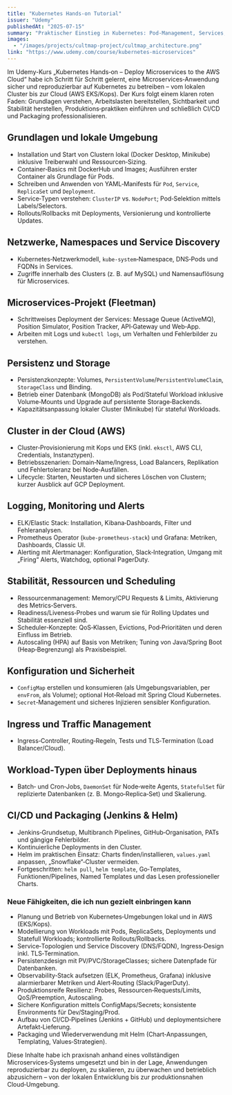 ```yaml
---
title: "Kubernetes Hands-on Tutorial"
issuer: "Udemy"
publishedAt: "2025-07-15"
summary: "Praktischer Einstieg in Kubernetes: Pod-Management, Services, Deployments und Skalierung in der Cloud."
images:
  - "/images/projects/cultmap-project/cultmap_architecture.png"
link: "https://www.udemy.com/course/kubernetes-microservices"
---
```


Im Udemy-Kurs „Kubernetes Hands‑on – Deploy Microservices to the AWS Cloud“ habe ich Schritt für Schritt gelernt, eine Microservices‑Anwendung sicher und reproduzierbar auf Kubernetes zu betreiben – vom lokalen Cluster bis zur Cloud (AWS EKS/Kops). Der Kurs folgt einem klaren roten Faden: Grundlagen verstehen, Arbeitslasten bereitstellen, Sichtbarkeit und Stabilität herstellen, Produktions‑praktiken einführen und schließlich CI/CD und Packaging professionalisieren.

## Grundlagen und lokale Umgebung
- Installation und Start von Clustern lokal (Docker Desktop, Minikube) inklusive Treiberwahl und Ressourcen‑Sizing.
- Container‑Basics mit DockerHub und Images; Ausführen erster Container als Grundlage für Pods.
- Schreiben und Anwenden von YAML‑Manifests für `Pod`, `Service`, `ReplicaSet` und `Deployment`.
- Service‑Typen verstehen: `ClusterIP` vs. `NodePort`; Pod‑Selektion mittels Labels/Selectors.
- Rollouts/Rollbacks mit Deployments, Versionierung und kontrollierte Updates.

## Netzwerke, Namespaces und Service Discovery
- Kubernetes‑Netzwerkmodell, `kube-system`‑Namespace, DNS‑Pods und FQDNs in Services.
- Zugriffe innerhalb des Clusters (z. B. auf MySQL) und Namensauflösung für Microservices.

## Microservices‑Projekt (Fleetman)
- Schrittweises Deployment der Services: Message Queue (ActiveMQ), Position Simulator, Position Tracker, API‑Gateway und Web‑App.
- Arbeiten mit Logs und `kubectl logs`, um Verhalten und Fehlerbilder zu verstehen.

## Persistenz und Storage
- Persistenzkonzepte: Volumes, `PersistentVolume`/`PersistentVolumeClaim`, `StorageClass` und Binding.
- Betrieb einer Datenbank (MongoDB) als Pod/Stateful Workload inklusive Volume‑Mounts und Upgrade auf persistente Storage‑Backends.
- Kapazitätsanpassung lokaler Cluster (Minikube) für stateful Workloads.

## Cluster in der Cloud (AWS)
- Cluster‑Provisionierung mit Kops und EKS (inkl. `eksctl`, AWS CLI, Credentials, Instanztypen).
- Betriebsszenarien: Domain‑Name/Ingress, Load Balancers, Replikation und Fehlertoleranz bei Node‑Ausfällen.
- Lifecycle: Starten, Neustarten und sicheres Löschen von Clustern; kurzer Ausblick auf GCP Deployment.

## Logging, Monitoring und Alerts
- ELK/Elastic Stack: Installation, Kibana‑Dashboards, Filter und Fehleranalysen.
- Prometheus Operator (`kube-prometheus-stack`) und Grafana: Metriken, Dashboards, Classic UI.
- Alerting mit Alertmanager: Konfiguration, Slack‑Integration, Umgang mit „Firing“ Alerts, Watchdog, optional PagerDuty.

## Stabilität, Ressourcen und Scheduling
- Ressourcenmanagement: Memory/CPU Requests & Limits, Aktivierung des Metrics‑Servers.
- Readiness/Liveness‑Probes und warum sie für Rolling Updates und Stabilität essenziell sind.
- Scheduler‑Konzepte: QoS‑Klassen, Evictions, Pod‑Prioritäten und deren Einfluss im Betrieb.
- Autoscaling (HPA) auf Basis von Metriken; Tuning von Java/Spring Boot (Heap‑Begrenzung) als Praxisbeispiel.

## Konfiguration und Sicherheit
- `ConfigMap` erstellen und konsumieren (als Umgebungsvariablen, per `envFrom`, als Volume);
  optional Hot‑Reload mit Spring Cloud Kubernetes.
- `Secret`‑Management und sicheres Injizieren sensibler Konfiguration.

## Ingress und Traffic Management
- Ingress‑Controller, Routing‑Regeln, Tests und TLS‑Termination (Load Balancer/Cloud).

## Workload‑Typen über Deployments hinaus
- Batch‑ und Cron‑Jobs, `DaemonSet` für Node‑weite Agents, `StatefulSet` für replizierte Datenbanken (z. B. Mongo‑Replica‑Set) und Skalierung.

## CI/CD und Packaging (Jenkins & Helm)
- Jenkins‑Grundsetup, Multibranch Pipelines, GitHub‑Organisation, PATs und gängige Fehlerbilder.
- Kontinuierliche Deployments in den Cluster.
- Helm im praktischen Einsatz: Charts finden/installieren, `values.yaml` anpassen, „Snowflake“‑Cluster vermeiden.
- Fortgeschritten: `helm pull`, `helm template`, Go‑Templates, Funktionen/Pipelines, Named Templates und das Lesen professioneller Charts.

### Neue Fähigkeiten, die ich nun gezielt einbringen kann
- Planung und Betrieb von Kubernetes‑Umgebungen lokal und in AWS (EKS/Kops).
- Modellierung von Workloads mit Pods, ReplicaSets, Deployments und Statefull Workloads; kontrollierte Rollouts/Rollbacks.
- Service‑Topologien und Service Discovery (DNS/FQDN), Ingress‑Design inkl. TLS‑Termination.
- Persistenzdesign mit PV/PVC/StorageClasses; sichere Datenpfade für Datenbanken.
- Observability‑Stack aufsetzen (ELK, Prometheus, Grafana) inklusive alarmierbarer Metriken und Alert‑Routing (Slack/PagerDuty).
- Produktionsreife Resilienz: Probes, Ressourcen‑Requests/Limits, QoS/Preemption, Autoscaling.
- Sichere Konfiguration mittels ConfigMaps/Secrets; konsistente Environments für Dev/Staging/Prod.
- Aufbau von CI/CD‑Pipelines (Jenkins + GitHub) und deploymentsichere Artefakt‑Lieferung.
- Packaging und Wiederverwendung mit Helm (Chart‑Anpassungen, Templating, Values‑Strategien).

Diese Inhalte habe ich praxisnah anhand eines vollständigen Microservices‑Systems umgesetzt und bin in der Lage, Anwendungen reproduzierbar zu deployen, zu skalieren, zu überwachen und betrieblich abzusichern – von der lokalen Entwicklung bis zur produktionsnahen Cloud‑Umgebung.